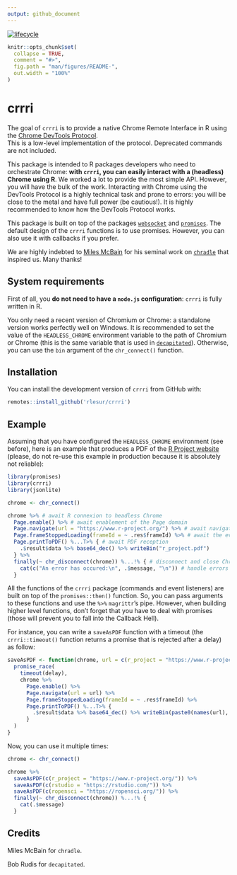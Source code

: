 ```yaml
---
output: github_document
---
```


<!-- README.md is generated from README.Rmd. Please edit that file -->
[![lifecycle](https://img.shields.io/badge/lifecycle-experimental-orange.svg)](https://www.tidyverse.org/lifecycle/#experimental)

```r
knitr::opts_chunk$set(
  collapse = TRUE,
  comment = "#>",
  fig.path = "man/figures/README-",
  out.width = "100%"
)
```
# crrri

The goal of `crrri` is to provide a native Chrome Remote Interface in R using the [Chrome DevTools Protocol](https://chromedevtools.github.io/devtools-protocol/).  
This is a low-level implementation of the protocol. Deprecated commands are not included.  

This package is intended to R packages developers who need to orchestrate Chrome: **with `crrri`, you can easily interact with a (headless) Chrome using R**. We worked a lot to provide the most simple API. However, you will have the bulk of the work. Interacting with Chrome using the DevTools Protocol is a highly technical task and prone to errors: you will be close to the metal and have full power (be cautious!). It is highly recommended to know how the DevTools Protocol works.

This package is built on top of the packages [`websocket`](https://github.com/rstudio/websocket) and [`promises`](https://cran.r-project.org/package=promises). The default design of the `crrri` functions is to use promises. However, you can also use it with callbacks if you prefer. 

We are highly indebted to [Miles McBain](https://github.com/milesmcbain) for his seminal work on [`chradle`](https://github.com/milesmcbain/chradle) that inspired us. Many thanks!

## System requirements

First of all, you **do not need to have a `node.js` configuration**: `crrri` is fully written in R.  

You only need a recent version of Chromium or Chrome: a standalone version works perfectly well on Windows. It is recommended to set the value of the `HEADLESS_CHROME` environment variable to the path of Chromium or Chrome (this is the same variable that is used in [`decapitated`](https://github.com/hrbrmstr/decapitated)). Otherwise, you can use the `bin` argument of the `chr_connect()` function.

## Installation

You can install the development version of `crrri` from GitHub with:

``` r
remotes::install_github('rlesur/crrri')
```

## Example

Assuming that you have configured the `HEADLESS_CHROME` environment (see before), here is an example that produces a PDF of the [R Project website](https://www.r-project.org/) (please, do not re-use this example in production because it is absolutely not reliable): 

``` r
library(promises)
library(crrri)
library(jsonlite)

chrome <- chr_connect() 

chrome %>% # await R connexion to headless Chrome
  Page.enable() %>% # await enablement of the Page domain
  Page.navigate(url = "https://www.r-project.org/") %>% # await navigation starts
  Page.frameStoppedLoading(frameId = ~ .res$frameId) %>% # await the event "Page.frameStoppedLoading" 
  Page.printToPDF() %...T>% { # await PDF reception
    .$result$data %>% base64_dec() %>% writeBin("r_project.pdf") 
  } %>%
  finally(~ chr_disconnect(chrome)) %...!% { # disconnect and close Chrome
    cat(c("An error has occured:\n", .$message, "\n")) # handle errors
  }
```

All the functions of the `crrri` package (commands and event listeners) are built on top of the `promises::then()` function. So, you can pass arguments to these functions and use the `%>%` `magrittr`'s pipe. However, when building higher level functions, don't forget that you have to deal with promises (those will prevent you to fall into the Callback Hell).

For instance, you can write a `saveAsPDF` function with a timeout (the `crrri::timeout()` function returns a promise that is rejected after a delay) as follow:

``` r
saveAsPDF <- function(chrome, url = c(r_project = "https://www.r-project.org/"), delay = 30) {
  promise_race(
    timeout(delay),
    chrome %>% 
      Page.enable() %>%
      Page.navigate(url = url) %>% 
      Page.frameStoppedLoading(frameId = ~ .res$frameId) %>%  
      Page.printToPDF() %...T>% { 
        .$result$data %>% base64_dec() %>% writeBin(paste0(names(url), ".pdf")) 
      }
  )
}
```

Now, you can use it multiple times:

``` r
chrome <- chr_connect()

chrome %>% 
  saveAsPDF(c(r_project = "https://www.r-project.org/")) %>%
  saveAsPDF(c(rstudio = "https://rstudio.com/")) %>%
  saveAsPDF(c(ropensci = "https://ropensci.org/")) %>%
  finally(~ chr_disconnect(chrome)) %...!% {
    cat(.$message)
  }
```

## Credits

Miles McBain for `chradle`.

Bob Rudis for `decapitated`.
